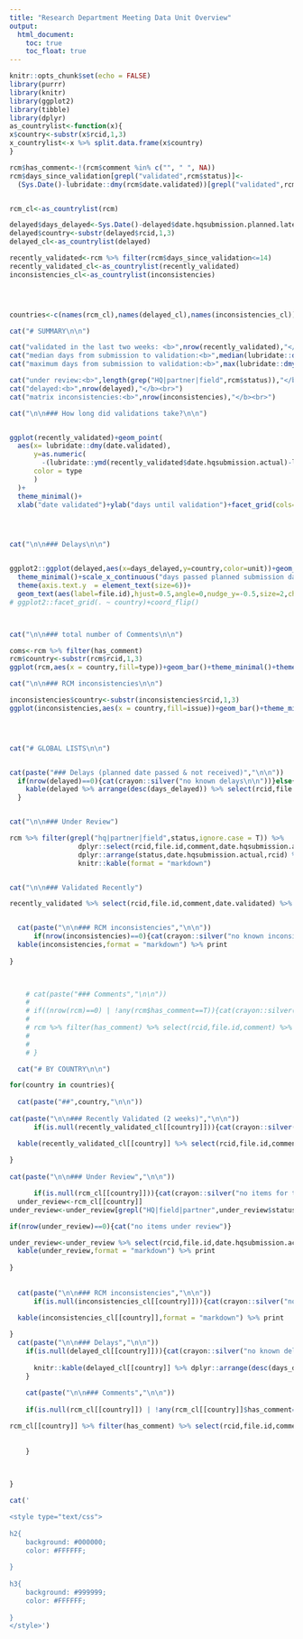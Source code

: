 ```yaml
---
title: "Research Department Meeting Data Unit Overview"
output:
  html_document:
    toc: true
    toc_float: true
---
```


```r
knitr::opts_chunk$set(echo = FALSE)
library(purrr)
library(knitr)
library(ggplot2)
library(tibble)
library(dplyr)
as_countrylist<-function(x){
x$country<-substr(x$rcid,1,3)
x_countrylist<-x %>% split.data.frame(x$country)  
}

rcm$has_comment<-!(rcm$comment %in% c("", " ", NA))
rcm$days_since_validation[grepl("validated",rcm$status)]<-
  (Sys.Date()-lubridate::dmy(rcm$date.validated))[grepl("validated",rcm$status)]


rcm_cl<-as_countrylist(rcm)

delayed$days_delayed<-Sys.Date()-delayed$date.hqsubmission.planned.latest
delayed$country<-substr(delayed$rcid,1,3)
delayed_cl<-as_countrylist(delayed)

recently_validated<-rcm %>% filter(rcm$days_since_validation<=14)
recently_validated_cl<-as_countrylist(recently_validated)
inconsistencies_cl<-as_countrylist(inconsistencies)




countries<-c(names(rcm_cl),names(delayed_cl),names(inconsistencies_cl)) %>% unique %>% sort


```

```r
cat("# SUMMARY\n\n")

cat("validated in the last two weeks: <b>",nrow(recently_validated),"</b><br>")
cat("median days from submission to validation:<b>",median(lubridate::dmy(recently_validated$date.validated)-lubridate::ymd(recently_validated$date.hqsubmission.actual),na.rm = T),"</b><br>")
cat("maximum days from submission to validation:<b>",max(lubridate::dmy(recently_validated$date.validated)-lubridate::ymd(recently_validated$date.hqsubmission.actual),na.rm = T),"</b><br>")

cat("under review:<b>",length(grep("HQ|partner|field",rcm$status)),"</b><br>")
cat("delayed:<b>",nrow(delayed),"</b><br>")
cat("matrix inconsistencies:<b>",nrow(inconsistencies),"</b><br>")

cat("\n\n### How long did validations take?\n\n")


ggplot(recently_validated)+geom_point(
  aes(x= lubridate::dmy(date.validated),
      y=as.numeric(
        -(lubridate::ymd(recently_validated$date.hqsubmission.actual)-lubridate::dmy(recently_validated$date.validated))),
      color = type
      )
  )+
  theme_minimal()+
  xlab("date validated")+ylab("days until validation")+facet_grid(cols=vars(unit))




cat("\n\n### Delays\n\n")


ggplot2::ggplot(delayed,aes(x=days_delayed,y=country,color=unit))+geom_jitter(height=0.2,width=7,alpha=0.5)+
  theme_minimal()+scale_x_continuous("days passed planned submission date")+
  theme(axis.text.y  = element_text(size=6))+
  geom_text(aes(label=file.id),hjust=0.5,angle=0,nudge_y=-0.5,size=2,check_overlap = T)
# ggplot2::facet_grid(. ~ country)+coord_flip()



cat("\n\n### total number of Comments\n\n")

coms<-rcm %>% filter(has_comment)
rcm$country<-substr(rcm$rcid,1,3)
ggplot(rcm,aes(x = country,fill=type))+geom_bar()+theme_minimal()+theme(legend.position = "right")+coord_flip()+scale_fill_discrete(name="type",label=c(`FALSE`="no",`TRUE`="yes"))

cat("\n\n### RCM inconsistencies\n\n")

inconsistencies$country<-substr(inconsistencies$rcid,1,3)
ggplot(inconsistencies,aes(x = country,fill=issue))+geom_bar()+theme_minimal()+theme(legend.position = "right")+coord_flip()





```




```r

cat("# GLOBAL LISTS\n\n")


cat(paste("### Delays (planned date passed & not received)","\n\n"))
  if(nrow(delayed)==0){cat(crayon::silver("no known delays\n\n"))}else{
    kable(delayed %>% arrange(desc(days_delayed)) %>% select(rcid,file.id,days_delayed,comment),format = "markdown") %>% print
  }


cat("\n\n### Under Review")

rcm %>% filter(grepl("hq|partner|field",status,ignore.case = T)) %>%
                 dplyr::select(rcid,file.id,comment,date.hqsubmission.actual,status) %>%
                 dplyr::arrange(status,date.hqsubmission.actual,rcid) %>% 
                 knitr::kable(format = "markdown")


cat("\n\n### Validated Recently")

recently_validated %>% select(rcid,file.id,comment,date.validated) %>% dplyr::arrange(date.validated,rcid) %>%  knitr::kable(format = "markdown") %>% kableExtra::kable_styling()


  cat(paste("\n\n### RCM inconsistencies","\n\n"))
      if(nrow(inconsistencies)==0){cat(crayon::silver("no known inconsistencies\n\n"))}else{
  kable(inconsistencies,format = "markdown") %>% print
  
}


  
    # cat(paste("### Comments","\n\n"))
    # 
    # if((nrow(rcm)==0) | !any(rcm$has_comment==T)){cat(crayon::silver("no comments\n\n"))}else{
    #   
    # rcm %>% filter(has_comment) %>% select(rcid,file.id,comment) %>% arrange(rcid) %>% kable(format = "markdown") %>% print
    #   
    #   
    # }


```



```r
  cat("# BY COUNTRY\n\n")

for(country in countries){
  
  cat(paste("##",country,"\n\n"))
  
cat(paste("\n\n### Recently Validated (2 weeks)","\n\n"))
      if(is.null(recently_validated_cl[[country]])){cat(crayon::silver("no items\n\n"))}else{

  kable(recently_validated_cl[[country]] %>% select(rcid,file.id,comment,days_since_validation) %>% dplyr::arrange(days_since_validation),format = "markdown") %>% print
  
}
  
cat(paste("\n\n### Under Review","\n\n"))

      if(is.null(rcm_cl[[country]])){cat(crayon::silver("no items for this country\n\n"))}else{
  under_review<-rcm_cl[[country]]
under_review<-under_review[grepl("HQ|field|partner",under_review$status,ignore.case = T),,drop=F]

if(nrow(under_review)==0){cat("no items under review")}

under_review<-under_review %>% select(rcid,file.id,date.hqsubmission.actual) %>% dplyr::arrange(lubridate::ymd(date.hqsubmission.actual))
  kable(under_review,format = "markdown") %>% print
  
}
  
  
  cat(paste("\n\n### RCM inconsistencies","\n\n"))
      if(is.null(inconsistencies_cl[[country]])){cat(crayon::silver("no known inconsistencies\n\n"))}else{

  kable(inconsistencies_cl[[country]],format = "markdown") %>% print
  
}
  cat(paste("\n\n### Delays","\n\n"))
    if(is.null(delayed_cl[[country]])){cat(crayon::silver("no known delays\n\n"))}else{
  
      knitr::kable(delayed_cl[[country]] %>% dplyr::arrange(desc(days_delayed)) %>% dplyr::select(rcid,file.id,days_delayed),format = "markdown") %>% print
    }
  
    cat(paste("\n\n### Comments","\n\n"))
    
    if(is.null(rcm_cl[[country]]) | !any(rcm_cl[[country]]$has_comment==T)){cat(crayon::silver("no comments\n\n"))}else{

rcm_cl[[country]] %>% filter(has_comment) %>% select(rcid,file.id,comment) %>% arrange(rcid) %>% kable(format = "markdown") %>% print
      
      
    }

  
  
}
```



```r
cat('

<style type="text/css">
	
h2{
	background: #000000;
	color: #FFFFFF;
  
}
	
h3{
	background: #999999;
	color: #FFFFFF;
  
}
</style>')

```

